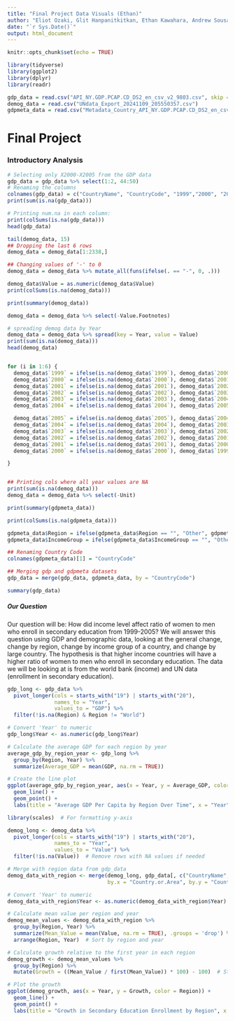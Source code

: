 ```yaml
---
title: "Final Project Data Visuals (Ethan)"
author: "Eliot Ozaki, Glit Hanpanitkitkan, Ethan Kawahara, Andrew Sousa"
date: "`r Sys.Date()`"
output: html_document
---
```


```r
knitr::opts_chunk$set(echo = TRUE)
```

```r
library(tidyverse)
library(ggplot2)
library(dplyr)
library(readr)

```


```r
gdp_data = read.csv("API_NY.GDP.PCAP.CD_DS2_en_csv_v2_9803.csv", skip = 3)
demog_data = read.csv("UNdata_Export_20241109_205550357.csv")
gdpmeta_data = read.csv("Metadata_Country_API_NY.GDP.PCAP.CD_DS2_en_csv_v2_9803.csv")
```

# Final Project


### Introductory Analysis
```r
# Selecting only X2000-X2005 from the GDP data
gdp_data = gdp_data %>% select(1:2, 44:50)
# Renaming the columns
colnames(gdp_data) = c("CountryName", "CountryCode", "1999","2000", "2001", "2002", "2003", "2004", "2005")
print(sum(is.na(gdp_data)))

# Printing num.na in each column:
print(colSums(is.na(gdp_data)))
head(gdp_data)
```


```r
tail(demog_data, 15)
## Dropping the last 6 rows
demog_data = demog_data[1:2338,]

## Changing values of '-' to 0
demog_data = demog_data %>% mutate_all(funs(ifelse(. == "-", 0, .)))

demog_data$Value = as.numeric(demog_data$Value)
print(colSums(is.na(demog_data)))

print(summary(demog_data))

demog_data = demog_data %>% select(-Value.Footnotes)

# spreading demog data by Year
demog_data = demog_data %>% spread(key = Year, value = Value)
print(sum(is.na(demog_data)))
head(demog_data)


for (i in 1:6) {
  demog_data$`1999` = ifelse(is.na(demog_data$`1999`), demog_data$`2000`, demog_data$`1999`)
  demog_data$`2000` = ifelse(is.na(demog_data$`2000`), demog_data$`2001`, demog_data$`2000`)
  demog_data$`2001` = ifelse(is.na(demog_data$`2001`), demog_data$`2002`, demog_data$`2001`)
  demog_data$`2002` = ifelse(is.na(demog_data$`2002`), demog_data$`2003`, demog_data$`2002`)
  demog_data$`2003` = ifelse(is.na(demog_data$`2003`), demog_data$`2004`, demog_data$`2003`)
  demog_data$`2004` = ifelse(is.na(demog_data$`2004`), demog_data$`2005`, demog_data$`2004`)

  demog_data$`2005` = ifelse(is.na(demog_data$`2005`), demog_data$`2004`, demog_data$`2005`)
  demog_data$`2004` = ifelse(is.na(demog_data$`2004`), demog_data$`2003`, demog_data$`2004`)
  demog_data$`2003` = ifelse(is.na(demog_data$`2003`), demog_data$`2002`, demog_data$`2003`)
  demog_data$`2002` = ifelse(is.na(demog_data$`2002`), demog_data$`2001`, demog_data$`2002`)
  demog_data$`2001` = ifelse(is.na(demog_data$`2001`), demog_data$`2000`, demog_data$`2001`)
  demog_data$`2000` = ifelse(is.na(demog_data$`2000`), demog_data$`1999`, demog_data$`2000`)

}


## Printing cols where all year values are NA
print(sum(is.na(demog_data)))
demog_data = demog_data %>% select(-Unit)

```


```r
print(summary(gdpmeta_data))

print(colSums(is.na(gdpmeta_data)))

gdpmeta_data$Region = ifelse(gdpmeta_data$Region == "", "Other", gdpmeta_data$Region)
gdpmeta_data$IncomeGroup = ifelse(gdpmeta_data$IncomeGroup == "", "Other", gdpmeta_data$IncomeGroup)

## Renaming Country Code
colnames(gdpmeta_data)[1] = "CountryCode"
```

```r
## Merging gdp and gdpmeta datasets
gdp_data = merge(gdp_data, gdpmeta_data, by = "CountryCode")

summary(gdp_data)
```

##### Our Question
Our question will be: How did income level affect ratio of women to men who enroll in secondary education from 1999-2005? We will answer this question using GDP and demographic data, looking at the general change, change by region, change by income group of a country, and change by large country. The hypothesis is that higher income countries will have a higher ratio of women to men who enroll in secondary education. The data we will be looking at is from the world bank (income) and UN data (enrollment in secondary education).


```r
gdp_long <- gdp_data %>%
  pivot_longer(cols = starts_with("19") | starts_with("20"), 
               names_to = "Year", 
               values_to = "GDP") %>%
  filter(!is.na(Region) & Region != "World")

# Convert 'Year' to numeric
gdp_long$Year <- as.numeric(gdp_long$Year)

# Calculate the average GDP for each region by year
average_gdp_by_region_year <- gdp_long %>%
  group_by(Region, Year) %>%
  summarize(Average_GDP = mean(GDP, na.rm = TRUE))

# Create the line plot
ggplot(average_gdp_by_region_year, aes(x = Year, y = Average_GDP, color = Region)) +
  geom_line() +
  geom_point() +
  labs(title = "Average GDP Per Capita by Region Over Time", x = "Year", y = "Average GDP") 
```
```r
library(scales)  # For formatting y-axis

demog_long <- demog_data %>%
  pivot_longer(cols = starts_with("19") | starts_with("20"), 
               names_to = "Year", 
               values_to = "Value") %>%
  filter(!is.na(Value))  # Remove rows with NA values if needed

# Merge with region data from gdp_data
demog_data_with_region <- merge(demog_long, gdp_data[, c("CountryName", "Region")], 
                                by.x = "Country.or.Area", by.y = "CountryName", all.x = TRUE)

# Convert 'Year' to numeric
demog_data_with_region$Year <- as.numeric(demog_data_with_region$Year)

# Calculate mean value per region and year
demog_mean_values <- demog_data_with_region %>%
  group_by(Region, Year) %>%
  summarize(Mean_Value = mean(Value, na.rm = TRUE), .groups = 'drop') %>%
  arrange(Region, Year)  # Sort by region and year

# Calculate growth relative to the first year in each region
demog_growth <- demog_mean_values %>%
  group_by(Region) %>%
  mutate(Growth = ((Mean_Value / first(Mean_Value)) * 100) - 100)  # Standardize to the first year

# Plot the growth
ggplot(demog_growth, aes(x = Year, y = Growth, color = Region)) +
  geom_line() +
  geom_point() +
  labs(title = "Growth in Secondary Education Enrollment by Region", x = "Year", y = "Enrollment Growth (%)") 
```



```r




```


